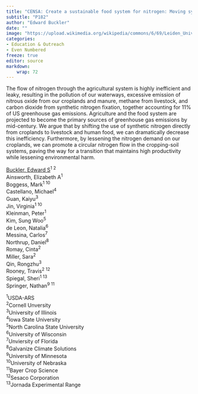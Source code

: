 ```yaml
---
title: "CENSA: Create a sustainable food system for nitrogen: Moving synthetic nitrogen from the field to barn"
subtitle: "P182"
author: "Edward Buckler"
date: ""
image: "https://upload.wikimedia.org/wikipedia/commons/6/69/Leiden_University_Library_-_Seikei_Zusetsu_vol._19%2C_page_019_-_%E7%8E%89%E8%9C%80%E9%BB%8D_-_Zea_mays_L.%2C_1804.jpg"
categories: 
- Education & Outreach
- Even Numbered
freeze: true
editor: source
markdown: 
    wrap: 72
---
```


The flow of nitrogen through the agricultural system is highly inefficient and leaky, resulting in the pollution of our waterways, excessive emission of nitrous oxide from our croplands and manure, methane from livestock, and carbon dioxide from synthetic nitrogen fixation, together accounting for 11% of US greenhouse gas emissions. Agriculture and the food system are projected to become the primary sources of greenhouse gas emissions by mid-century. We argue that by shifting the use of synthetic nitrogen directly from croplands to livestock and human food, we can dramatically decrease this inefficiency. Furthermore, by lessening the nitrogen demand on our croplands, we can promote a circular nitrogen flow in the cropping-soil systems, paving the way for a transition that maintains high productivity while lessening environmental harm.

<a href='mailto:ed.buckler@usda.gov'>Buckler, Edward S</a><sup>1 2</sup><br>Ainsworth, Elizabeth A<sup>1</sup><br>Boggess, Mark<sup>1 10</sup><br>Castellano, Michael<sup>4</sup><br>Guan, Kaiyu<sup>3</sup><br>Jin, Virginia<sup>1 10</sup><br>Kleinman, Peter<sup>1</sup><br>Kim, Sung Woo<sup>5</sup><br>de Leon, Natalia<sup>6</sup><br>Messina, Carlos<sup>7</sup><br>Northrup, Daniel<sup>8</sup><br>Romay, Cinta<sup>2</sup><br>Miller, Sara<sup>2</sup><br>Qin, Rongzhu<sup>3</sup><br>Rooney, Travis<sup>2 12</sup><br>Spiegal, Sheri<sup>1 13</sup><br>Springer, Nathan<sup>9 11</sup><br>

<sup>1</sup>USDA-ARS<br><sup>2</sup>Cornell Unversity<br><sup>3</sup>University of Illinois<br><sup>4</sup>Iowa State University<br><sup>5</sup>North Carolina State University<br><sup>6</sup>University of Wisconsin<br><sup>7</sup>Unviersity of Florida<br><sup>8</sup>Galvanize Climate Solutions<br><sup>9</sup>University of Minnesota<br><sup>10</sup>University of Nebraska<br><sup>11</sup>Bayer Crop Science<br><sup>12</sup>Sesaco Corporation<br><sup>13</sup>Jornada Experimental Range<br>